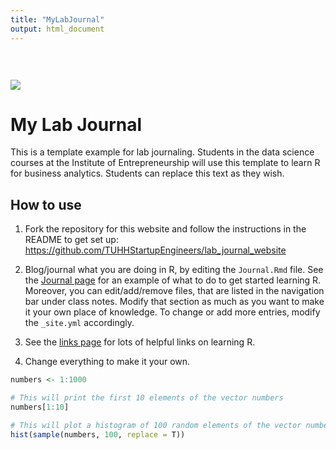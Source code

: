 ```yaml
---
title: "MyLabJournal"
output: html_document
---
```


<div style="padding-top: 30px;"></div>

![](images/logo.png)

# **My Lab Journal**

This is a template example for lab journaling. Students in the data science courses at the Institute of Entrepreneurship will use this template to learn R for business analytics. Students can replace this text as they wish.

## How to use

1. Fork the repository for this website and follow the instructions in the README to get set up: [https://github.com/TUHHStartupEngineers/lab_journal_website](https://github.com/TUHHStartupEngineers/lab_journal_website)

2. Blog/journal what you are doing in R, by editing the `Journal.Rmd` file. See the [Journal page](https://tuhhstartupengineers.github.io/lab_journal_website/journal.html) for an example of what to do to get started learning R. Moreover, you can edit/add/remove files, that are listed in the navigation bar under class notes. Modify that section as much as you want to make it your own place of knowledge. To change or add more entries, modify the `_site.yml` accordingly.

3. See the [links page](https://tuhhstartupengineers.github.io/lab_journal_website/links.html) for lots of helpful links on learning R.

4. Change everything to make it your own.

```r
numbers <- 1:1000

# This will print the first 10 elements of the vector numbers
numbers[1:10]

# This will plot a histogram of 100 random elements of the vector numbers
hist(sample(numbers, 100, replace = T))
```